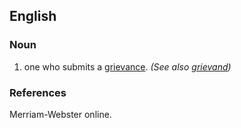 ==English==

===Noun===
{{en-noun}}

#  one who submits a [[grievance]]. ''(See also [[grievand]])''

===References===
Merriam-Webster online.